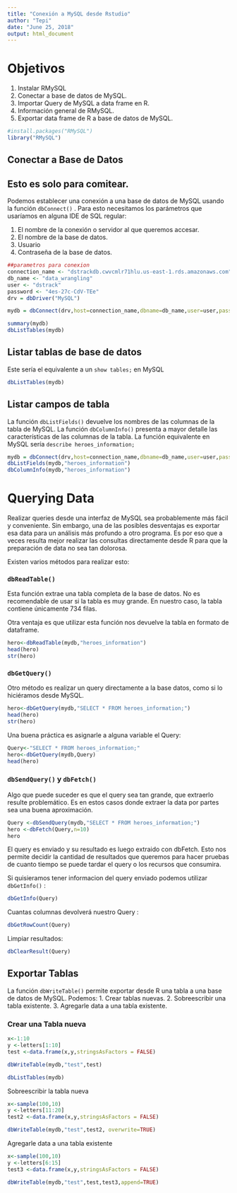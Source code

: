```yaml
---
title: "Conexión a MySQL desde Rstudio"
author: "Tepi"
date: "June 25, 2018"
output: html_document
---
```



# Objetivos

1. Instalar RMySQL
2. Conectar a base de datos de MySQL.
3. Importar Query de MySQL a data frame en R.
4. Información general de RMySQL.
4. Exportar data frame de R a base de datos de MySQL.




```r
#install.packages("RMySQL")
library("RMySQL")
```

## Conectar a Base de Datos
## Esto es solo para comitear. 

Podemos establecer una conexión a una base de datos de MySQL usando la función ```dbConnect()``` . Para esto necesitamos los parámetros que usaríamos en alguna IDE de SQL regular:

1. El nombre de la conexión o servidor al que queremos accesar.
2. El nombre de la base de datos.
3. Usuario
4. Contraseña de la base de datos.

```r
##parametros para conexion 
connection_name <- "dstrackdb.cwvcmlr71hlu.us-east-1.rds.amazonaws.com"
db_name <- "data_wrangling"
user <- "dstrack"
password <- "4es-27c-CdV-TEe"
drv = dbDriver("MySQL")

mydb = dbConnect(drv,host=connection_name,dbname=db_name,user=user,pass=password)

summary(mydb)
dbListTables(mydb)
```


## Listar tablas de base de datos

Este sería el equivalente a un ``` show tables;``` en MySQL

```r
dbListTables(mydb)

```




## Listar campos de tabla

La función ```dbListFields()``` devuelve los nombres de las columnas de la tabla de MySQL.
La función ```dbColumnInfo()``` presenta a mayor detalle las características de las columnas de la tabla. La función equivalente en MySQL sería ```describe heroes_information;```

```r

mydb = dbConnect(drv,host=connection_name,dbname=db_name,user=user,pass=password)
dbListFields(mydb,"heroes_information")
dbColumnInfo(mydb,"heroes_information")

```

# Querying Data

Realizar queries desde una interfaz de MySQL sea probablemente más fácil y conveniente. Sin embargo, una de las posibles desventajas es exportar esa data para un análisis más profundo a otro programa. Es por eso que a veces resulta mejor realizar las consultas directamente desde R para que la preparación de data no sea tan dolorosa. 

Existen varios métodos para realizar esto:

### ```dbReadTable()```

Esta función extrae una tabla completa de la base de datos. No es recomendable de usar si la tabla es muy grande. En nuestro caso, la tabla contiene únicamente 734 filas.

Otra ventaja es que utilizar esta función nos devuelve la tabla en formato de dataframe.

```r
hero<-dbReadTable(mydb,"heroes_information")
head(hero)
str(hero)
```

### ```dbGetQuery()```

Otro método es realizar un query directamente a la base datos, como si lo hiciéramos desde MySQL. 

```r

hero<-dbGetQuery(mydb,"SELECT * FROM heroes_information;")
head(hero)
str(hero)
```

Una buena práctica es asignarle a alguna variable el Query:

```r
Query<-"SELECT * FROM heroes_information;"
hero<-dbGetQuery(mydb,Query)
head(hero)
```

### ```dbSendQuery()``` y ```dbFetch()```

Algo que puede suceder es que el query sea tan grande, que extraerlo resulte problemático. Es en estos casos donde extraer la data por partes sea una buena aproximación.

```r
Query <-dbSendQuery(mydb,"SELECT * FROM heroes_information;")
hero <-dbFetch(Query,n=10)
hero
```
El query es enviado y su resultado es luego extraido con dbFetch. Esto nos permite decidir la cantidad de resultados que queremos para hacer pruebas de cuanto tiempo se puede tardar el query o los recursos que consumira.

Si quisieramos tener informacion del query enviado podemos utilizar ```dbGetInfo()``` :


```r

dbGetInfo(Query)

```


Cuantas columnas devolverá nuestro Query :

```r

dbGetRowCount(Query)
```

Limpiar resultados:
```r

dbClearResult(Query)
```

## Exportar Tablas

La función ```dbWriteTable()``` permite exportar desde R una tabla a una base de datos de MySQL. Podemos:
1. Crear tablas nuevas.
2. Sobreescribir una tabla existente.
3. Agregarle data a una tabla existente.

### Crear una Tabla nueva

```r
x<-1:10
y <-letters[1:10]
test <-data.frame(x,y,stringsAsFactors = FALSE)

dbWriteTable(mydb,"test",test)

dbListTables(mydb)

```

Sobreescribir la tabla nueva

```r
x<-sample(100,10)
y <-letters[11:20]
test2 <-data.frame(x,y,stringsAsFactors = FALSE)

dbWriteTable(mydb,"test",test2, overwrite=TRUE)


```

Agregarle data a una tabla existente

```r
x<-sample(100,10)
y <-letters[6:15]
test3 <-data.frame(x,y,stringsAsFactors = FALSE)

dbWriteTable(mydb,"test",test,test3,append=TRUE)


```